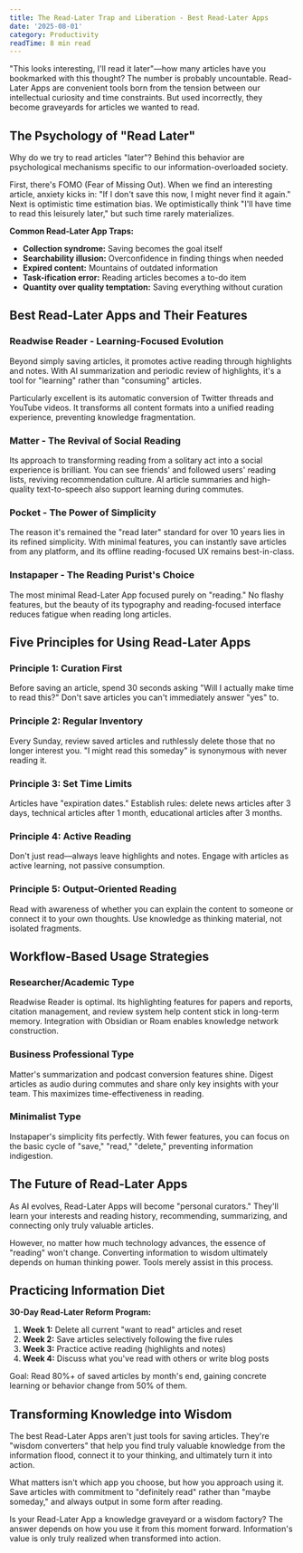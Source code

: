 ```yaml
---
title: The Read-Later Trap and Liberation - Best Read-Later Apps
date: '2025-08-01'
category: Productivity
readTime: 8 min read
---
```


"This looks interesting, I'll read it later"—how many articles have you bookmarked with this thought? The number is probably uncountable. Read-Later Apps are convenient tools born from the tension between our intellectual curiosity and time constraints. But used incorrectly, they become graveyards for articles we wanted to read.

## The Psychology of "Read Later"

Why do we try to read articles "later"? Behind this behavior are psychological mechanisms specific to our information-overloaded society.

First, there's FOMO (Fear of Missing Out). When we find an interesting article, anxiety kicks in: "If I don't save this now, I might never find it again." Next is optimistic time estimation bias. We optimistically think "I'll have time to read this leisurely later," but such time rarely materializes.

**Common Read-Later App Traps:**

- **Collection syndrome:** Saving becomes the goal itself
- **Searchability illusion:** Overconfidence in finding things when needed
- **Expired content:** Mountains of outdated information
- **Task-ification error:** Reading articles becomes a to-do item
- **Quantity over quality temptation:** Saving everything without curation

## Best Read-Later Apps and Their Features

### Readwise Reader - Learning-Focused Evolution

Beyond simply saving articles, it promotes active reading through highlights and notes. With AI summarization and periodic review of highlights, it's a tool for "learning" rather than "consuming" articles.

Particularly excellent is its automatic conversion of Twitter threads and YouTube videos. It transforms all content formats into a unified reading experience, preventing knowledge fragmentation.

### Matter - The Revival of Social Reading

Its approach to transforming reading from a solitary act into a social experience is brilliant. You can see friends' and followed users' reading lists, reviving recommendation culture. AI article summaries and high-quality text-to-speech also support learning during commutes.

### Pocket - The Power of Simplicity

The reason it's remained the "read later" standard for over 10 years lies in its refined simplicity. With minimal features, you can instantly save articles from any platform, and its offline reading-focused UX remains best-in-class.

### Instapaper - The Reading Purist's Choice

The most minimal Read-Later App focused purely on "reading." No flashy features, but the beauty of its typography and reading-focused interface reduces fatigue when reading long articles.

## Five Principles for Using Read-Later Apps

### Principle 1: Curation First
Before saving an article, spend 30 seconds asking "Will I actually make time to read this?" Don't save articles you can't immediately answer "yes" to.

### Principle 2: Regular Inventory
Every Sunday, review saved articles and ruthlessly delete those that no longer interest you. "I might read this someday" is synonymous with never reading it.

### Principle 3: Set Time Limits
Articles have "expiration dates." Establish rules: delete news articles after 3 days, technical articles after 1 month, educational articles after 3 months.

### Principle 4: Active Reading
Don't just read—always leave highlights and notes. Engage with articles as active learning, not passive consumption.

### Principle 5: Output-Oriented Reading
Read with awareness of whether you can explain the content to someone or connect it to your own thoughts. Use knowledge as thinking material, not isolated fragments.

## Workflow-Based Usage Strategies

### Researcher/Academic Type

Readwise Reader is optimal. Its highlighting features for papers and reports, citation management, and review system help content stick in long-term memory. Integration with Obsidian or Roam enables knowledge network construction.

### Business Professional Type

Matter's summarization and podcast conversion features shine. Digest articles as audio during commutes and share only key insights with your team. This maximizes time-effectiveness in reading.

### Minimalist Type

Instapaper's simplicity fits perfectly. With fewer features, you can focus on the basic cycle of "save," "read," "delete," preventing information indigestion.

## The Future of Read-Later Apps

As AI evolves, Read-Later Apps will become "personal curators." They'll learn your interests and reading history, recommending, summarizing, and connecting only truly valuable articles.

However, no matter how much technology advances, the essence of "reading" won't change. Converting information to wisdom ultimately depends on human thinking power. Tools merely assist in this process.

## Practicing Information Diet

**30-Day Read-Later Reform Program:**

1. **Week 1:** Delete all current "want to read" articles and reset
2. **Week 2:** Save articles selectively following the five rules
3. **Week 3:** Practice active reading (highlights and notes)
4. **Week 4:** Discuss what you've read with others or write blog posts

Goal: Read 80%+ of saved articles by month's end, gaining concrete learning or behavior change from 50% of them.

## Transforming Knowledge into Wisdom

The best Read-Later Apps aren't just tools for saving articles. They're "wisdom converters" that help you find truly valuable knowledge from the information flood, connect it to your thinking, and ultimately turn it into action.

What matters isn't which app you choose, but how you approach using it. Save articles with commitment to "definitely read" rather than "maybe someday," and always output in some form after reading.

Is your Read-Later App a knowledge graveyard or a wisdom factory? The answer depends on how you use it from this moment forward. Information's value is only truly realized when transformed into action.